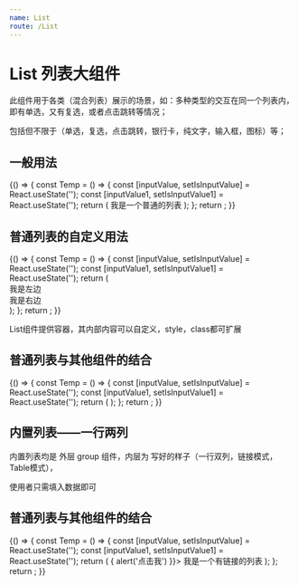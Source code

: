 ```yaml
---
name: List
route: /List
---
```



# List 列表大组件

此组件用于各类（混合列表）展示的场景，如：多种类型的交互在同一个列表内，即有单选，又有复选，或者点击跳转等情况；

包括但不限于（单选，复选，点击跳转，银行卡，纯文字，输入框，图标）等；

## 一般用法

<Playground>
  {() => {
    const Temp = () => {
      const [inputValue, setIsInputValue] = React.useState('');
      const [inputValue1, setIsInputValue1] = React.useState('');
      return (
        <List> 我是一个普通的列表 </List>
      );
    };
    return <Temp />;
  }}
</Playground>

## 普通列表的自定义用法

<Playground>
  {() => {
    const Temp = () => {
      const [inputValue, setIsInputValue] = React.useState('');
      const [inputValue1, setIsInputValue1] = React.useState('');
      return (
        <List style={{ justifyContent: 'space-between' }}>
            <div>我是左边</div>
            <div>我是右边</div>
        </List>
      );
    };
    return <Temp />;
  }}
</Playground>

List组件提供容器，其内部内容可以自定义，style，class都可扩展


## 普通列表与其他组件的结合

<Playground>
  {() => {
    const Temp = () => {
      const [inputValue, setIsInputValue] = React.useState('');
      const [inputValue1, setIsInputValue1] = React.useState('');
      return (
        <List>
            <Input.Password 
                groupStyle={{width: '100%' }} 
                style={{ border: 0, padding: 0 }}/>
        </List>
      );
    };
    return <Temp />;
  }}
</Playground>

## 内置列表——一行两列

内置列表均是 外层 group 组件，内层为 写好的样子（一行双列，链接模式，Table模式），

使用者只需填入数据即可

## 普通列表与其他组件的结合

<Playground>
  {() => {
    const Temp = () => {
      const [inputValue, setIsInputValue] = React.useState('');
      const [inputValue1, setIsInputValue1] = React.useState('');
      return (
        <List.Link onLink={(e) => {
            alert('点击我')  
        }}>
            我是一个有链接的列表
        </List.Link>
      );
    };
    return <Temp />;
  }}
</Playground>